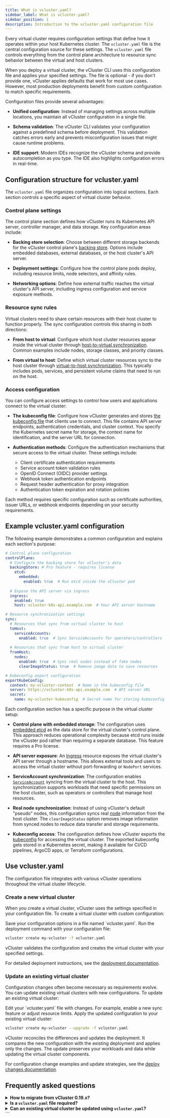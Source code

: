 ```yaml
---
title: What is vcluster.yaml?
sidebar_label: What is vcluster.yaml?
sidebar_position: 1
description: Introduction to the vcluster.yaml configuration file
---
```



Every virtual cluster requires configuration settings that define how it operates within your host Kubernetes cluster. The `vcluster.yaml` file is the central configuration source for these settings. The `vcluster.yaml` file controls everything from the control plane architecture to resource sync behavior between the virtual and host clusters.

When you deploy a virtual cluster, the vCluster CLI uses this configuration file and applies your specified settings. The file is optional - if you don't provide one, vCluster applies defaults that work for most use cases. However, most production deployments benefit from custom configuration to match specific requirements.

Configuration files provide several advantages:

- **Unified configuration**: Instead of managing settings across multiple locations, you maintain all vCluster configuration in a single file.

- **Schema validation**: The vCluster CLI validates your configuration against a predefined schema before deployment. This validation catches errors early and prevents misconfiguration issues that might cause runtime problems.

- **IDE support**: Modern IDEs recognize the vCluster schema and provide autocompletion as you type. The IDE also highlights configuration errors in real-time.

## Configuration structure for vcluster.yaml 

The `vcluster.yaml` file organizes configuration into logical sections. Each section controls a specific aspect of virtual cluster behavior. 

### Control plane settings

The control plane section defines how vCluster runs its Kubernetes API server, controller manager, and data storage. Key configuration areas include:

- **Backing store selection**: Choose between different storage backends for the vCluster control plane's [backing store](./vcluster-yaml/control-plane/components/backing-store/). Options include embedded databases, external databases, or the host cluster's API server.

- **Deployment settings**: Configure how the control plane pods deploy, including resource limits, node selectors, and affinity rules.

- **Networking options**: Define how external traffic reaches the virtual cluster's API server, including ingress configuration and service exposure methods.

### Resource sync rules

Virtual clusters need to share certain resources with their host cluster to function properly. The sync configuration controls this sharing in both directions:

- **From host to virtual**: Configure which host cluster resources appear inside the virtual cluster through [host-to-virtual synchronization](/vcluster/configure/vcluster-yaml/sync/from-host/). Common examples include nodes, storage classes, and priority classes.

- **From virtual to host**: Define which virtual cluster resources sync to the host cluster through [virtual-to-host synchronization](/vcluster/configure/vcluster-yaml/sync/to-host/). This typically includes pods, services, and persistent volume claims that need to run on the host.

### Access configuration

You can configure access settings to control how users and applications connect to the virtual cluster:

- **The kubeconfig file**: Configure how vCluster generates and stores [the kubeconfig file](/vcluster/configure/vcluster-yaml/export-kube-config) that clients use to connect. This file contains API server endpoints, authentication credentials, and cluster context. You specify the Kubernetes secret name for storage, the context name for identification, and the server URL for connection.

- **Authentication methods**: Configure the authentication mechanisms that secure access to the virtual cluster. These settings include:
  - Client certificate authentication requirements
  - Service account token validation rules  
  - OpenID Connect (OIDC) provider settings
  - Webhook token authentication endpoints
  - Request header authentication for proxy integration
  - Authentication token expiration and rotation policies

Each method requires specific configuration such as certificate authorities, issuer URLs, or webhook endpoints depending on your security requirements.

## Example vcluster.yaml configuration

The following example demonstrates a common configuration and explains each section's purpose:

```yaml
# Control plane configuration
controlPlane:
  # Configure the backing store for vCluster's data
  backingStore: # Pro feature - requires license
    etcd:
      embedded: 
        enabled: true  # Run etcd inside the vCluster pod
  
  # Expose the API server via ingress
  ingress:
    enabled: true
    host: vcluster-k8s-api.example.com  # Your API server hostname

# Resource synchronization settings
sync:
  # Resources that sync from virtual cluster to host
  toHost:
    serviceAccounts:
      enabled: true  # Sync ServiceAccounts for operators/controllers
  
  # Resources that sync from host to virtual cluster  
  fromHost:
    nodes:
      enabled: true  # Sync real nodes instead of fake nodes
      clearImageStatus: true  # Remove image data to save resources

# Kubeconfig export configuration
exportKubeConfig:
  context: my-vcluster-context  # Name in the kubeconfig file
  server: https://vcluster-k8s-api.example.com  # API server URL
  secret:
    name: my-vcluster-kubeconfig  # Secret name for storing kubeconfig
```

Each configuration section has a specific purpose in the virtual cluster setup:

- **Control plane with embedded storage**: The configuration uses [embedded etcd](/vcluster/configure/vcluster-yaml/control-plane/components/backing-store/etcd/embedded) as the data store for the virtual cluster's control plane. This approach reduces operational complexity because etcd runs inside the vCluster pod rather than requiring a separate database. This feature requires a Pro license.

- **API server exposure**: An [Ingress](/vcluster/configure/vcluster-yaml/control-plane/deployment/ingress) resource exposes the virtual cluster's API server through a hostname. This allows external tools and users to access the virtual cluster without port-forwarding or `NodePort` services.

- **ServiceAccount synchronization**: The configuration enables [`ServiceAccount`](/vcluster/configure/vcluster-yaml/sync/to-host/advanced/service-accounts) syncing from the virtual cluster to the host. This synchronization supports workloads that need specific permissions on the host cluster, such as operators or controllers that manage host resources.

- **Real node synchronization**: Instead of using vCluster's default "pseudo" nodes, this configuration syncs real [node](/vcluster/configure/vcluster-yaml/sync/from-host/nodes) information from the host cluster. The `clearImageStatus` option removes image information from synced nodes to reduce data transfer and storage requirements.

- **Kubeconfig access**: The configuration defines how vCluster exports the [kubeconfig](/vcluster/configure/vcluster-yaml/export-kube-config) for accessing the virtual cluster. The exported kubeconfig gets stored in a Kubernetes secret, making it available for CI/CD pipelines, ArgoCD apps, or Terraform configurations.

## Use vcluster.yaml

The configuration file integrates with various vCluster operations throughout the virtual cluster lifecycle.

### Create a new virtual cluster

When you create a virtual cluster, vCluster uses the settings specified in your configuration file. To create a virtual cluster with custom configuration:

<Flow>
<Step>
Save your configuration options in a file named `vcluster.yaml`.
</Step>

<Step>
Run the deployment command with your configuration file:

```bash
vcluster create my-vcluster -f vcluster.yaml
```
</Step>

<Step>
vCluster validates the configuration and creates the virtual cluster with your specified settings.
</Step>
</Flow>

For detailed deployment instructions, see the [deployment documentation](../deploy/basics/).

### Update an existing virtual cluster

Configuration changes often become necessary as requirements evolve. You can update existing virtual clusters with new configurations. To update an existing virtual cluster:

<Flow>
<Step>
Edit your `vcluster.yaml` file with changes. For example, enable a new sync feature or adjust resource limits.
</Step>

<Step>
Apply the updated configuration to your existing virtual cluster:

```bash
vcluster create my-vcluster --upgrade -f vcluster.yaml
```
</Step>

<Step>
vCluster reconciles the differences and updates the deployment. It compares the new configuration with the existing deployment and applies only the changes. The update preserves your workloads and data while updating the virtual cluster components.
</Step>
</Flow>

For configuration change examples and update strategies, see the [deploy changes documentation](../manage/deploy-changes/).

## Frequently asked questions

<details>
<summary><strong>How to migrate from vCluster 0.19.x?</strong></summary>

vCluster v0.20 introduced a new unified configuration format in `vcluster.yaml`. It replaces the older setup, which relied on:

- CLI flags passed during creation  
- Helm values across multiple `values.yaml` files  
- Resource annotations  
- Distribution-specific formats  

:::warning
Pre-v0.20 `values.yaml` files are not compatible with v0.20. Convert to `vcluster.yaml` before using the new CLI or upgrading clusters.
:::

You must migrate to the new `vcluster.yaml` format before upgrading to vCluster v0.20 or later. Older configuration methods—like Helm `values.yaml` files and CLI flags—no longer work with the new version.

Use the [migration guide](/vcluster/reference/migrations/0-20-migration) to walk through:

- Mapping your old CLI flags and Helm values to the new format.
- Adjusting any distribution-specific settings.
- Validating the new configuration to ensure it’s correct.

</details>

<details>
<summary><strong>Is a <code>vcluster.yaml</code> file required?</strong></summary>

The `vcluster.yaml` file is optional. If not provided, vCluster applies default settings that:

- Use the host cluster as the backing store.
- Sync essential resources such as pods and services.  
- Configure networking with basic `ClusterIP` services.  
- Enable default authentication and access controls.  

:::note
The `vcluster.yaml` configuration defaults are for development and simple test scenarios. For production use, defining a `vcluster.yaml` file is strongly recommended to meet specific security, performance, and integration needs.
:::
</details>

<details>
<summary><strong>Can an existing virtual cluster be updated using <code>vcluster.yaml</code>?</strong></summary>

Yes. You can update an existing virtual cluster by applying a modified `vcluster.yaml` file. This allows you to change the configuration without deleting or recreating the cluster.

To apply changes, use the `--upgrade` flag with the `vcluster create` command:

```bash
vcluster create VCLUSTER_NAME --upgrade -f vcluster.yaml
````

The command performs the following actions:

1. Reads the updated `vcluster.yaml` file.
2. Compares it to the current configuration of the virtual cluster.
3. Applies only the differences between the new and existing configuration.
4. Triggers a rolling update if required to apply the changes.

Some configuration changes, such as updates to sync settings, take effect immediately. Others, such as control plane modifications, may require pod restarts. The vCluster CLI handles these updates automatically and ensures minimal disruption to workloads.

For more deatils updating virtual clusters, see the [deployment changes documentation](../manage/deploy-changes/).

</details>
```
